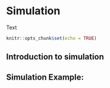# Simulation {#simulate}
Text
```r
knitr::opts_chunk$set(echo = TRUE)
```

## Introduction to simulation

## Simulation Example:  
